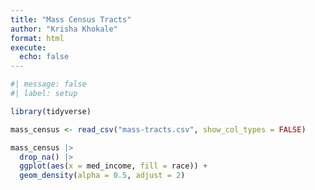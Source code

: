 ```yaml
---
title: "Mass Census Tracts"
author: "Krisha Khokale"
format: html
execute: 
  echo: false
---
```


```r
#| message: false
#| label: setup

library(tidyverse)
```

```r
mass_census <- read_csv("mass-tracts.csv", show_col_types = FALSE)
```

```r
mass_census |>
  drop_na() |> 
  ggplot(aes(x = med_income, fill = race)) + 
  geom_density(alpha = 0.5, adjust = 2)
```


